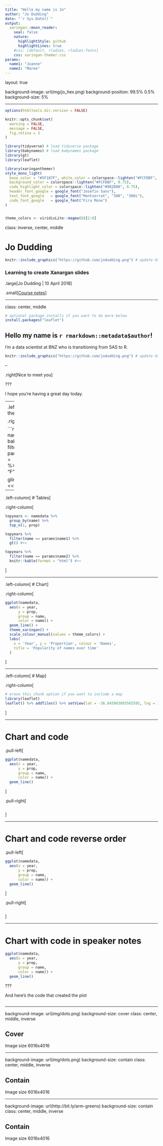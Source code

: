 ```yaml
---
title: "Hello my name is Jo"
author: "Jo Dudding"
date: "`r Sys.Date()`"
output: 
  xaringan::moon_reader:
    seal: false
    nature:
      highlightStyle: github
      highlightLines: true
    #css: [default, rladies, rladies-fonts]
    css: xaringan-themer.css
params:
  name1: "Joanne" 
  name2: "Maree"
---
```


layout: true

background-image: url(img/jo_hex.png)
background-position: 99.5% 0.5%
background-size: 5%

---

```r
options(htmltools.dir.version = FALSE)

knitr::opts_chunk$set(
  warning = FALSE, 
  message = FALSE,
  fig.retina = 3
)

library(tidyverse) # load tidyverse package
library(babynames) # load babynames package
library(gt)
library(leaflet)
```

```r
library(xaringanthemer)
style_mono_light(
  base_color = "#5F187F", white_color = colorspace::lighten("#FCFDBF", 0.75),
  background_color = colorspace::lighten("#FCFDBF", 0.75),
  code_highlight_color = colorspace::lighten("#982D80", 0.75),
  header_font_google = google_font("Josefin Sans"),
  text_font_google   = google_font("Montserrat", "300", "300i"),
  code_font_google   = google_font("Fira Mono")
)


theme_colors <- viridisLite::magma(8)[2:8]
```

class: inverse, center, middle

# Jo Dudding

```r
knitr::include_graphics("https://github.com/jodudding.png") # update USERNAME here
```

### Learning to create Xanargan slides

.large[Jo Dudding | 10 April 2018]

.small[[Course notes](https://arm.rbind.io/slides/xaringan.html)]

---

class: center, middle

<!-- edit name1 and name2 in the YAML above -->


```r
# optional package installs if you want to do more below
install.packages("leaflet")
```


<!-- introduce yourself here -->

## Hello my name is `r rmarkdown::metadata$author`!

I'm a data scientist at BNZ who is transitioning from SAS to R.

<!-- include an image here, if you have a GitHub account use your profile pic! -->

```r
knitr::include_graphics("https://github.com/jodudding.png") # update USERNAME here
```

--

.right[Nice to meet you]

???

I hope you're having a great day today.

---
<!-- we make the data here -->

.left-column[
# Get the data
]

.right-column[

```r
# getting the data
namedata <- babynames %>%
  filter(name == params$name1 | 
           name == params$name2) %>% 
  filter(sex == "F") 

glimpse(namedata) #<<
```
]
---

<!-- get and see top years for each name -->

.left-column[
# Tables
]

.right-column[

```r
topyears <- namedata %>% 
  group_by(name) %>% 
  top_n(1, prop) 
```


```r
topyears %>% 
  filter(name == params$name1) %>%
  gt() #<<
```


```r
topyears %>% 
  filter(name == params$name2) %>%
  knitr::kable(format = "html") #<<
```

]

---

<!-- plot name popularity over time -->

.left-column[
# Chart
]

.right-column[

```r
ggplot(namedata, 
  aes(x = year, 
      y = prop,  
      group = name, 
      color = name)) + 
  geom_line() +
  theme_xaringan() +
  scale_colour_manual(values = theme_colors) +
  labs(
    x = 'Year', y = 'Proportion', colour = 'Names', 
    title = 'Popularity of names over time'
  )
```

]

---

<!-- where are you from? -->

.left-column[
# Map
]

.right-column[

```r
# erase this chunk option if you want to include a map
library(leaflet)
leaflet() %>% addTiles() %>% setView(lat = -36.845983893565595, lng = 174.76659381353878, zoom = 17)
```

]

---

<!-- plot name popularity over time -->

# Chart and code

.pull-left[

```r
ggplot(namedata, 
  aes(x = year, 
      y = prop,  
      group = name, 
      color = name)) + 
  geom_line() 
```

]

.pull-right[

```r

```
]

---

<!-- plot name popularity over time -->

# Chart and code reverse order

.pull-left[

```r
ggplot(namedata, 
  aes(x = year, 
      y = prop,  
      group = name, 
      color = name)) + 
  geom_line() 
```

]

.pull-right[

```r

```
]

---

<!-- plot name popularity over time -->

# Chart with code in speaker notes

```r
ggplot(namedata, 
  aes(x = year, 
      y = prop,  
      group = name, 
      color = name)) + 
  geom_line() 
```

???

And here's the code that created the plot

```r

```


---

background-image: url(img/dots.png)
background-size: cover
class: center, middle, inverse

## Cover

Image size 6016x4016

---

background-image: url(img/dots.png)
background-size: contain
class: center, middle, inverse

## Contain

Image size 6016x4016

---

background-image: url(http://bit.ly/arm-greens)
background-size: contain
class: center, middle, inverse

## Contain

Image size 6016x4016


